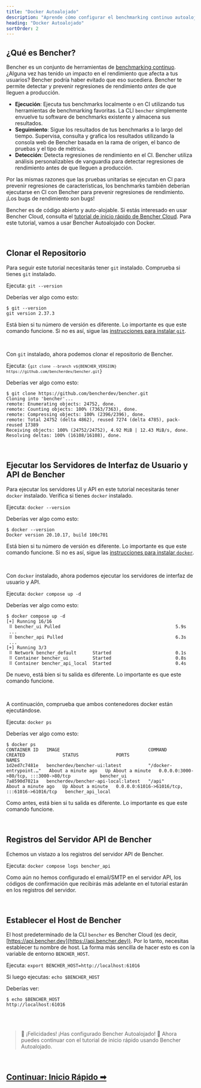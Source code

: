 ```yaml
---
title: "Docker Autoalojado"
description: "Aprende cómo configurar el benchmarking continuo autoalojado con Bencher"
heading: "Docker Autoalojado"
sortOrder: 2
---
```



## ¿Qué es Bencher?

Bencher es un conjunto de herramientas de [benchmarking continuo](/docs/es/explanation/continuous-benchmarking/).
¿Alguna vez has tenido un impacto en el rendimiento que afecta a tus usuarios?
Bencher podría haber evitado que eso sucediera.
Bencher te permite detectar y prevenir regresiones de rendimiento _antes_ de que lleguen a producción.

- **Ejecución**: Ejecuta tus benchmarks localmente o en CI utilizando tus herramientas de benchmarking favoritas. La CLI `bencher` simplemente envuelve tu software de benchmarks existente y almacena sus resultados.
- **Seguimiento**: Sigue los resultados de tus benchmarks a lo largo del tiempo. Supervisa, consulta y grafica los resultados utilizando la consola web de Bencher basada en la rama de origen, el banco de pruebas y el tipo de métrica.
- **Detección**: Detecta regresiones de rendimiento en el CI. Bencher utiliza análisis personalizables de vanguardia para detectar regresiones de rendimiento antes de que lleguen a producción.

Por las mismas razones que las pruebas unitarias se ejecutan en CI para prevenir regresiones de características, los benchmarks también deberían ejecutarse en CI con Bencher para prevenir regresiones de rendimiento. ¡Los bugs de rendimiento son bugs!

Bencher es de código abierto y auto-alojable.
Si estás interesado en usar Bencher Cloud, consulta el [tutorial de inicio rápido de Bencher Cloud](/docs/es/tutorial/quick-start/).
Para este tutorial, vamos a usar Bencher Autoalojado con Docker.

<br />

## Clonar el Repositorio

Para seguir este tutorial necesitarás tener `git` instalado.
Comprueba si tienes `git` instalado.

Ejecuta: `git --version`

Deberías ver algo como esto:

```
$ git --version
git version 2.37.3
```

Está bien si tu número de versión es diferente.
Lo importante es que este comando funcione.
Si no es así, sigue las [instrucciones para instalar `git`](https://git-scm.com/book/en/v2/Getting-Started-Installing-Git).

<br />

Con `git` instalado, ahora podemos clonar el repositorio de Bencher.

Ejecuta: <code>{`git clone --branch v${BENCHER_VERSION} https://github.com/bencherdev/bencher.git`}</code>

Deberías ver algo como esto:

```
$ git clone https://github.com/bencherdev/bencher.git
Cloning into 'bencher'...
remote: Enumerating objects: 24752, done.
remote: Counting objects: 100% (7363/7363), done.
remote: Compressing objects: 100% (2396/2396), done.
remote: Total 24752 (delta 4862), reused 7274 (delta 4785), pack-reused 17389
Receiving objects: 100% (24752/24752), 4.92 MiB | 12.43 MiB/s, done.
Resolving deltas: 100% (16108/16108), done.
```

<br />

## Ejecutar los Servidores de Interfaz de Usuario y API de Bencher

Para ejecutar los servidores UI y API en este tutorial necesitarás tener `docker` instalado.
Verifica si tienes `docker` instalado.

Ejecuta: `docker --version`

Deberías ver algo como esto:

```
$ docker --version
Docker version 20.10.17, build 100c701
```

Está bien si tu número de versión es diferente. Lo importante es que este comando funcione.
Si no es así, sigue las [instrucciones para instalar `docker`](https://docs.docker.com/get-docker/).

<br />

Con `docker` instalado, ahora podemos ejecutar los servidores de interfaz de usuario y API.

Ejecuta: `docker compose up -d`

Deberías ver algo como esto:

```
$ docker compose up -d
[+] Running 16/16
 ⠿ bencher_ui Pulled                                           5.9s
 ...
 ⠿ bencher_api Pulled                                          6.3s
 ...
[+] Running 3/3
 ⠿ Network bencher_default      Started                        0.1s
 ⠿ Container bencher_ui         Started                        0.8s
 ⠿ Container bencher_api_local  Started                        0.4s
```

De nuevo, está bien si tu salida es diferente. Lo importante es que este comando funcione.

<br />

A continuación, comprueba que ambos contenedores docker están ejecutándose.

Ejecuta: `docker ps`

Deberías ver algo como esto:

```
$ docker ps
CONTAINER ID   IMAGE                                 COMMAND                  CREATED              STATUS              PORTS                                           NAMES
1d2ed7c7481e   bencherdev/bencher-ui:latest          "/docker-entrypoint.…"   About a minute ago   Up About a minute   0.0.0.0:3000->80/tcp, :::3000->80/tcp           bencher_ui
7a8590d7021a   bencherdev/bencher-api-local:latest   "/api"                   About a minute ago   Up About a minute   0.0.0.0:61016->61016/tcp, :::61016->61016/tcp   bencher_api_local
```

Como antes, está bien si tu salida es diferente. Lo importante es que este comando funcione.

<br />

## Registros del Servidor API de Bencher

Echemos un vistazo a los registros del servidor API de Bencher.

Ejecuta: `docker compose logs bencher_api`

Como aún no hemos configurado el email/SMTP en el servidor API,
los códigos de confirmación que recibirás más adelante en el tutorial estarán en los registros del servidor.

<br />

## Establecer el Host de Bencher

El host predeterminado de la CLI `bencher` es Bencher Cloud (es decir, [https://api.bencher.dev](https://api.bencher.dev)).
Por lo tanto, necesitas establecer tu nombre de host. La forma más sencilla de hacer esto es con la variable de entorno `BENCHER_HOST`.

Ejecuta: `export BENCHER_HOST=http://localhost:61016`

Si luego ejecutas: `echo $BENCHER_HOST`

Deberías ver:

```
$ echo $BENCHER_HOST
http://localhost:61016
```

<br />
<br />

> 🐰 ¡Felicidades! ¡Has configurado Bencher Autoalojado! 🎉
> Ahora puedes continuar con el tutorial de inicio rápido usando Bencher Autoalojado.

<br />

<h2><a href="/docs/es/tutorial/quick-start">Continuar: Inicio Rápido ➡</a></h2>
